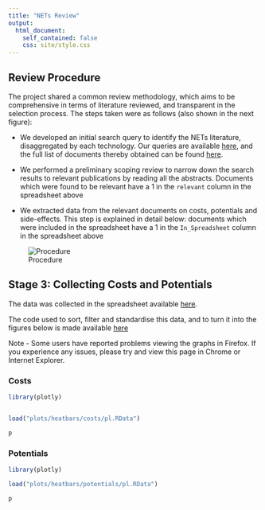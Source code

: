 ```yaml
---
title: "NETs Review"
output: 
  html_document:
    self_contained: false
    css: site/style.css
---
```


## Review Procedure

The project shared a common review methodology,
which aims to be comprehensive in terms of literature reviewed,
and transparent in the selection process.
The steps taken were as follows (also shown in the next figure):

- We developed an initial search query to identify the NETs literature,
disaggregated by each technology. Our queries are available
[here](https://github.com/mcc-apsis/NETs-review/blob/master/tables/all_queries.xlsx), and the full list of documents thereby obtained can be found [here](https://github.com/mcc-apsis/NETs-review/blob/master/tables/all_considered_docs.xlsx).

- We performed a preliminary scoping review to narrow down the search results to relevant publications by reading all the abstracts. Documents which were found to be relevant have a 1 in the `relevant` column in the spreadsheet above

- We extracted data from the relevant documents on costs, potentials and side-effects. This step is explained in detail below: documents
which were included in the spreadsheet have a 1 in the
`In_Spreadsheet` column in the spreadsheet above

![Procedure](site/protocol_diagram.png)


## Stage 3: Collecting Costs and Potentials

The data was collected in the spreadsheet available [here](https://docs.google.com/spreadsheets/d/1iefbp2QvlLG0vDXLTKAelvdPTPVF6HECHCx7OoQa0yU/edit?usp=sharing).

The code used to sort, filter and standardise this data, and to turn it into the figures below is made available [here](https://github.com/mcc-apsis/NETs-review/tree/master/heatbars)

Note - Some users have reported problems viewing the graphs in Firefox. If you experience any issues, please try and view this page in Chrome or Internet Explorer.

### Costs


```r

library(plotly)


load("plots/heatbars/costs/pl.RData")

p

```


### Potentials

```r

library(plotly)

load("plots/heatbars/potentials/pl.RData")

p

```

